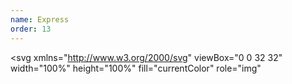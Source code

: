 ```yaml
---
name: Express
order: 13
---
```


<svg
  xmlns="http://www.w3.org/2000/svg"
  viewBox="0 0 32 32"
  width="100%"
  height="100%"
  fill="currentColor"
  role="img"
>
  <path d="M32 24.795c-1.164.296-1.884.013-2.53-.957l-4.594-6.356-.664-.88-5.365 7.257c-.613.873-1.256 1.253-2.4.944l6.87-9.222-6.396-8.33c1.1-.214 1.86-.105 2.535.88l4.765 6.435 4.8-6.4c.615-.873 1.276-1.205 2.38-.883l-2.48 3.288-3.36 4.375c-.4.5-.345.842.023 1.325L32 24.795zM.008 15.427l.562-2.764C2.1 7.193 8.37 4.92 12.694 8.3c2.527 1.988 3.155 4.8 3.03 7.95H1.48c-.214 5.67 3.867 9.092 9.07 7.346 1.825-.613 2.9-2.042 3.438-3.83.273-.896.725-1.036 1.567-.78-.43 2.236-1.4 4.104-3.45 5.273-3.063 1.75-7.435 1.184-9.735-1.248C1 21.6.434 19.812.18 17.9c-.04-.316-.12-.617-.18-.92q.008-.776.008-1.552zm1.498-.38h12.872c-.084-4.1-2.637-7.012-6.126-7.037-3.83-.03-6.58 2.813-6.746 7.037z" />
</svg>
